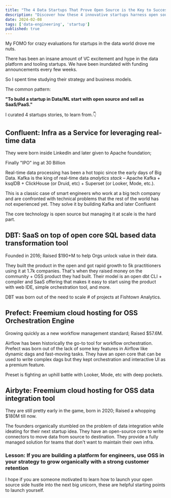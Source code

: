 ```yaml
---
title: "The 4 Data Startups That Prove Open Source is the Key to Success"
description: "Discover how these 4 innovative startups harness open source to redefine data solutions and achieve success."
date: 2024-02-08
tags: ['data-engineering', 'startup']
published: true
---
```


My FOMO for crazy evaluations for startups in the data world drove me nuts.

There has been an insane amount of VC excitement and hype in the data platform and tooling startups. We have been inundated with funding announcements every few weeks.

So I spent time studying their strategy and business models.

The common pattern:

**"To build a startup in Data/ML start with open source and sell as SaaS/PaaS."**

I curated 4 startups stories, to learn from.👇

## Confluent: Infra as a Service for leveraging real-time data

They were born inside LinkedIn and later given to Apache foundation;

Finally "IPO" ing at 30 Billion

Real-time data processing has been a hot topic since the early days of Big Data. Kafka is the king of real-time data _analytics stack_ – Apache Kafka + ksqlDB + ClickHouse (or Druid, etc) + Superset (or Looker, Mode, etc.).

This is a classic case of smart engineers who work at a big tech company and are confronted with technical problems that the rest of the world has not experienced yet. They solve it by building Kafka and later Confluent

The core technology is open source but managing it at scale is the hard part.

## DBT: SaaS on top of open core SQL based data transformation tool

Founded in 2016; Raised $190+M to help Orgs unlock value in their data.

They built the product in the open and got rapid growth to 5k practitioners using it at 1.7k companies. That's when they raised money on the community + OSS product they had built. Their model is an open dbt CLI + compiler and SaaS offering that makes it easy to start using the product with web IDE, simple orchestration tool, and more.

DBT was born out of the need to scale # of projects at Fishtown Analytics.

## Prefect: Freemium cloud hosting for OSS Orchestration Engine

Growing quickly as a new workflow management standard; Raised $57.6M.

Airflow has been historically the go-to tool for workflow orchestration. Prefect was born out of the lack of some key features in Airflow like dynamic dags and fast-moving tasks. They have an open core that can be used to write complex dags but they kept orchestration and interactive UI as a premium feature.

Preset is fighting an uphill battle with Looker, Mode, etc with deep pockets.

## Airbyte: Freemium cloud hosting for OSS data integration tool

They are still pretty early in the game, born in 2020; Raised a whopping $180M till now.

The founders organically stumbled on the problem of data integration while ideating for their next startup idea. They have an open-source core to write connectors to move data from source to destination. They provide a fully managed solution for teams that don't want to maintain their own infra.

### Lesson: If you are building a platform for engineers, use OSS in your strategy to grow organically with a strong customer retention

I hope if you are someone motivated to learn how to launch your open source side hustle into the next big unicorn, these are helpful starting points to launch yourself.